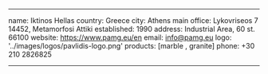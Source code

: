 ---

name: Iktinos Hellas
country: Greece
city: Athens
main office: Lykovriseos 7 14452, Metamorfosi Attiki
established: 1990
address: Industrial Area, 60 st. 66100
website: https://www.pamg.eu/en
email: info@pamg.eu
logo: '../images/logos/pavlidis-logo.png'
products: [marble , granite]
phone: +30 210 2826825

---